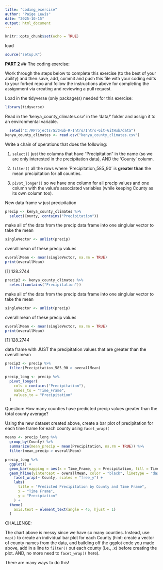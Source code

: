 ```yaml
---
title: "coding_exercise"
author: "Paige Lewis"
date: "2025-10-15"
output: html_document
---
```


```r
knitr::opts_chunk$set(echo = TRUE)
```

load
```r
source("setup.R")
```

**PART 2**
## The coding exercise:

Work through the steps below to complete this exercise (to the best of your ability) and then save, add, commit and push this file with your coding edits to your forked repo and follow the instructions above for completing the assignment via creating and reviewing a pull request.

Load in the tidyverse (only package(s) needed for this exercise:

```r
library(tidyverse)
```

Read in the 'kenya_county_climates.csv' in the 'data/' folder and assign it to an environmental variable.

```r
  setwd("C:/RProjects/GitHub-R-Intro/Intro-Git-GitHub/data")
kenya_county_climates <- read.csv("kenya_county_climates.csv")
```

Write a chain of operations that does the following:

1.  `select()` just the columns that have "Precipitation" in the name (so we are only interested in the precipitation data), AND the 'County' column.

2.  `filter()` all the rows where 'Precipitation_585_90' is **greater than** the mean precipitation for all counties.

3.  `pivot_longer()` so we have one column for all precip values and one column with the value's associated variables (while keeping County as its own column too).

New data frame w just precipitation
```r
precip <- kenya_county_climates %>% 
  select(County, contains("Precipitation"))
```

make all of the data from the precip data frame into one singlular vector to take the mean 
```r
singleVector <- unlist(precip)
```

overall mean of these precip values
```r
overallMean <- mean(singleVector, na.rm = TRUE)
print(overallMean)
```
[1] 128.2744

```r
precip2 <- kenya_county_climates %>%
  select(contains("Precipitation"))

```

make all of the data from the precip data frame into one singlular vector to take the mean 
```r
singleVector <- unlist(precip)
```

overall mean of these precip values
```r
overallMean <- mean(singleVector, na.rm = TRUE)
print(overallMean)
```
[1] 128.2744

data frame with JUST the precipitation values that are greater than the overall mean
```r
precip2 <- precip %>% 
  filter(Precipitation_585_90 > overallMean)
```

```r
precip_long <- precip %>%
  pivot_longer(
    cols = contains("Precipitation"), 
    names_to = "Time_Frame", 
    values_to = "Precipitation"
  )
```


Question: How many counties have predicted precip values greater than the total county average?

Using the new dataset created above, create a bar plot of precipitation for each time frame for each county using `facet_wrap()`

```r
means <- precip_long %>%
  group_by(County) %>%
  summarize(mean_precip = mean(Precipitation, na.rm = TRUE)) %>%
  filter(mean_precip > overallMean)
```


```r
precip_long %>%
  ggplot() +
  geom_bar(mapping = aes(x = Time_Frame, y = Precipitation, fill = Time_Frame), stat = "identity") + 
  geom_hline(yintercept = overallMean, color = "black", linetype = "dashed") +
    facet_wrap(~ County, scales = "free_y") +
    labs(
      title = "Predicted Precipitation by County and Time Frame", 
      x = "Time Frame", 
      y = "Precipiation"
    ) + 
  theme(
    axis.text = element_text(angle = 45, hjust = 1)
  )
```

CHALLENGE:

The chart above is messy since we have so many counties. Instead, use `map()` to create an individual bar plot for each County (hint: create a vector of county names from the data, and building off the ggplot code you made above, add in a line to `filter()` out each county (i.e., .x) before creating the plot. AND, no more need to `facet_wrap()` here).

There are many ways to do this!

```r

```



